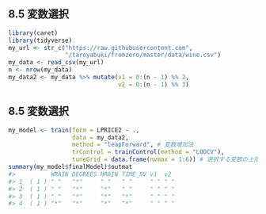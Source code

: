 ## 8.5 変数選択

```r
library(caret)
library(tidyverse)
my_url <- str_c("https://raw.githubusercontent.com",
                "/taroyabuki/fromzero/master/data/wine.csv")
my_data <- read_csv(my_url)
n <- nrow(my_data)
my_data2 <- my_data %>% mutate(v1 = 0:(n - 1) %% 2,
                               v2 = 0:(n - 1) %% 3)
```

## 8.5 変数選択

```r
my_model <- train(form = LPRICE2 ~ .,
                  data = my_data2,
                  method = "leapForward", # 変数増加法
                  trControl = trainControl(method = "LOOCV"),
                  tuneGrid = data.frame(nvmax = 1:6)) # 選択する変数の上限
summary(my_model$finalModel)$outmat
#>          WRAIN DEGREES HRAIN TIME_SV v1  v2 
#> 1  ( 1 ) " "   "*"     " "   " "     " " " "
#> 2  ( 1 ) " "   "*"     "*"   " "     " " " "
#> 3  ( 1 ) " "   "*"     "*"   "*"     " " " "
#> 4  ( 1 ) "*"   "*"     "*"   "*"     " " " "
```

